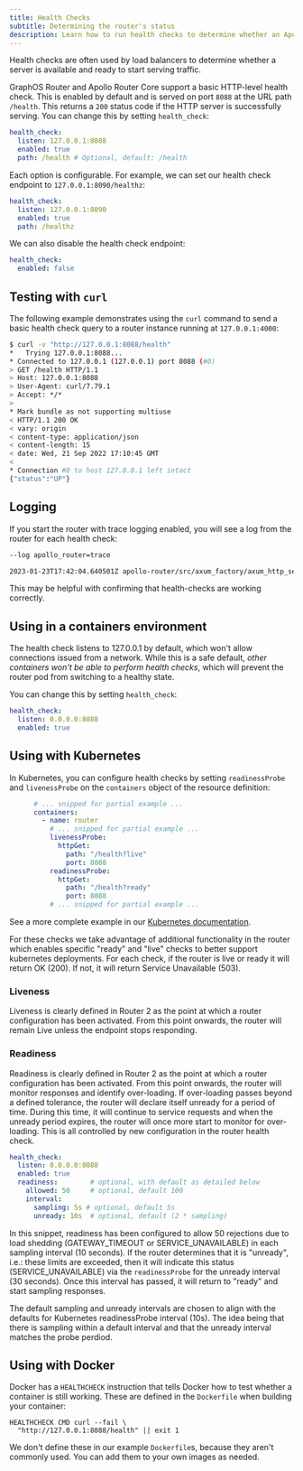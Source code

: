 ```yaml
---
title: Health Checks
subtitle: Determining the router's status
description: Learn how to run health checks to determine whether an Apollo GraphOS Router or Apollo Router Core is available and ready to start serving traffic.
---
```


Health checks are often used by load balancers to determine whether a server is available and ready to start serving traffic.

GraphOS Router and Apollo Router Core support a basic HTTP-level health check. This is enabled by default and is served on port `8088` at the URL path `/health`. This returns a `200` status code if the HTTP server is successfully serving.
You can change this by setting `health_check`:
```yaml title="router.yaml"
health_check:
  listen: 127.0.0.1:8088
  enabled: true
  path: /health # Optional, default: /health
```

Each option is configurable. For example, we can set our health check endpoint to `127.0.0.1:8090/healthz`:

```yaml title="router.yaml"
health_check:
  listen: 127.0.0.1:8090
  enabled: true
  path: /healthz
```

We can also disable the health check endpoint:

```yaml title="router.yaml"
health_check:
  enabled: false
```

## Testing with `curl`

The following example demonstrates using the `curl` command to send a basic health check query to a router instance running at `127.0.0.1:4000`:

```sh
$ curl -v "http://127.0.0.1:8088/health"
*   Trying 127.0.0.1:8088...
* Connected to 127.0.0.1 (127.0.0.1) port 8088 (#0)
> GET /health HTTP/1.1
> Host: 127.0.0.1:8088
> User-Agent: curl/7.79.1
> Accept: */*
> 
* Mark bundle as not supporting multiuse
< HTTP/1.1 200 OK
< vary: origin
< content-type: application/json
< content-length: 15
< date: Wed, 21 Sep 2022 17:10:45 GMT
< 
* Connection #0 to host 127.0.0.1 left intact
{"status":"UP"}
```

## Logging

If you start the router with trace logging enabled, you will see a log from the router for each health check:

```sh
--log apollo_router=trace

2023-01-23T17:42:04.640501Z apollo-router/src/axum_factory/axum_http_server_factory.rs:100 TRACE apollo_router::axum_factory::axum_http_server_factory: health check health=Health { status: Up } request=Request { method: GET, uri: /health, version: HTTP/1.1, headers: {"host": "127.0.0.1:8088", "user-agent": "curl/7.85.0", "accept": "*/*"}, body: Body(Empty) }

```

This may be helpful with confirming that health-checks are working correctly.

## Using in a containers environment

The health check listens to 127.0.0.1 by default, which won't allow connections issued from a network.
While this is a safe default, *other containers won't be able to perform health checks*, which will prevent the router pod from switching to a healthy state.

You can change this by setting `health_check`:
```yaml title="router.yaml"
health_check:
  listen: 0.0.0.0:8088
  enabled: true
```

## Using with Kubernetes
In Kubernetes, you can configure health checks by setting `readinessProbe` and `livenessProbe` on the `containers` object of the resource definition:
```yaml
      # ... snipped for partial example ...
      containers:
        - name: router
          # ... snipped for partial example ...
          livenessProbe:
            httpGet:
              path: "/health?live"
              port: 8088
          readinessProbe:
            httpGet:
              path: "/health?ready"
              port: 8088
          # ... snipped for partial example ...
```

See a more complete example in our [Kubernetes documentation](/router/containerization/kubernetes/).

<Note>
For these checks we take advantage of additional functionality in the router which enables specific "ready" and "live" checks to better support kubernetes deployments. For each check, if the router is live or ready it will return OK (200). If not, it will return Service Unavailable (503).
</Note>

### Liveness

Liveness is clearly defined in Router 2 as the point at which a router configuration has been activated. From this point onwards, the router will remain Live unless the endpoint stops responding.

### Readiness

Readiness is clearly defined in Router 2 as the point at which a router configuration has been activated. From this point onwards, the router will monitor responses and identify over-loading. If over-loading passes beyond a defined tolerance, the router will declare itself unready for a period of time. During this time, it will continue to service requests and when the unready period expires, the router will once more start to monitor for over-loading. This is all controlled by new configuration in the router health check.

```yaml title="router.yaml"
health_check:
  listen: 0.0.0.0:8088
  enabled: true
  readiness:        # optional, with default as detailed below
    allowed: 50     # optional, default 100
    interval:
      sampling: 5s # optional, default 5s
      unready: 10s  # optional, default (2 * sampling)
```

In this snippet, readiness has been configured to allow 50 rejections due to load shedding (GATEWAY_TIMEOUT or SERVICE_UNAVAILABLE) in each sampling interval (10 seconds). If the router determines that it is "unready", i.e.: these limits are exceeded, then it will indicate this status (SERVICE_UNAVAILABLE) via the `readinessProbe` for the unready interval (30 seconds). Once this interval has passed, it will return to "ready" and start sampling responses.

<Note>
The default sampling and unready intervals are chosen to align with the defaults for Kubernetes readinessProbe interval (10s). The idea being that there is sampling within a default interval and that the unready interval matches the probe perdiod.
</Note>

## Using with Docker
Docker has a `HEALTHCHECK` instruction that tells Docker how to test whether a container is still working. These are defined in the `Dockerfile` when building your container:
```
HEALTHCHECK CMD curl --fail \
  "http://127.0.0.1:8088/health" || exit 1
```
We don't define these in our example `Dockerfile`s, because they aren't commonly used. You can add them to your own images as needed.
